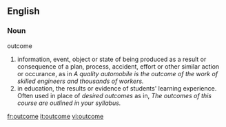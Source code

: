 ==English==

===Noun===
;outcome
#information, event, object or state of being produced as a result or consequence of a plan, process, accident, effort or other similar action or occurance, as in ''A quality automobile is the outcome of the work of skilled engineers and thousands of workers.''
#in education, the results or evidence of students' learning experience. Often used in place of ''desired outcomes'' as in, ''The outcomes of this course are outlined in your syllabus.''

[[fr:outcome]]
[[it:outcome]]
[[vi:outcome]]